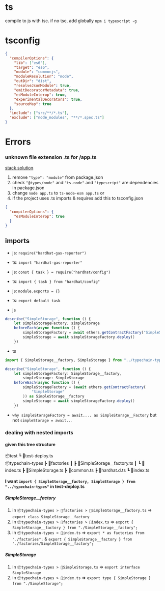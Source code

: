 # ts

compile to js with tsc. if no tsc, add globally `npm i typescript -g`

# tsconfig

```json
{
  "compilerOptions": {
    "lib": ["es6"],
    "target": "es6",
    "module": "commonjs",
    "moduleResolution": "node",
    "outDir": "dist",
    "resolveJsonModule": true,
    "emitDecoratorMetadata": true,
    "esModuleInterop": true,
    "experimentalDecorators": true,
    "sourceMap": true
  },
  "include": ["src/**/*.ts"],
  "exclude": ["node_modules", "**/*.spec.ts"]
}
```

# Errors

### unknown file extension .ts for /app.ts

[stack solution](https://stackoverflow.com/questions/62096269/cant-run-my-node-js-typescript-project-typeerror-err-unknown-file-extension)

1. remove `"type": "module"` from package.json
2. check `"@types/node"` and `"ts-node"` and `"typescript"` are dependencies in package.json
3. change `node app.ts` to `ts-node-esm app.ts`
   or
4. if the project uses .ts imports & requires add this to tsconfig.json

```json
{
  "compilerOptions": {
    "esModuleInterop": true
  }
}
```

## imports

- js: `require("hardhat-gas-reporter")`
- ts: `import "hardhat-gas-reporter"`

- js: `const { task } = require("hardhat/config")`
- ts: `import { task } from "hardhat/config"`

- js: `module.exports = {}`
- ts: `export default task`

- js

```javascript
describe("SimpleStorage", function () {
    let simpleStorageFactory, simpleStorage
    beforeEach(async function () {
        simpleStorageFactory = await ethers.getContractFactory("SimpleStorage")
        simpleStorage = await simpleStorageFactory.deploy()
    })
```

- ts

```typescript
import { SimpleStorage__factory, SimpleStorage } from "../typechain-types"

describe("SimpleStorage", function () {
    let simpleStorageFactory: SimpleStorage__factory,
        simpleStorage: SimpleStorage
    beforeEach(async function () {
        simpleStorageFactory = (await ethers.getContractFactory(
            "SimpleStorage"
        )) as SimpleStorage__factory
        simpleStorage = await simpleStorageFactory.deploy()
    })
```

- `why simpleStorageFactory = await.... as SimpleStorage__Factory` but not `simpleStorage = await...`

### dealing with nested imports

#### given this tree structure

📦test
┗ 📜test-deploy.ts  
📦typechain-types
┣ 📂factories
┃ ┣ 📜SimpleStorage\_\_factory.ts
┃ ┗ 📜index.ts
┣ 📜SimpleStorage.ts
┣ 📜common.ts
┣ 📜hardhat.d.ts
┗ 📜index.ts

#### I want `import { SimpleStorage__factory, SimpleStorage } from "../typechain-types"` in test-deploy.ts

##### SimpleStorage\_\_factory

1. in `📦typechain-types > 📂factories > 📜SimpleStorage__factory.ts` => `export class SimpleStorage__factory`
2. in `📦typechain-types > 📂factories > 📜index.ts` => `export { SimpleStorage__factory } from "./SimpleStorage__factory";`
3. in `📦typechain-types > 📜index.ts` => `export * as factories from "./factories";` & `export { SimpleStorage__factory } from "./factories/SimpleStorage__factory";`

##### SimpleStorage

1. in `📦typechain-types > 📜SimpleStorage.ts` => `export interface SimpleStorage`
2. in `📦typechain-types > 📜index.ts` => `export type { SimpleStorage } from "./SimpleStorage";`

